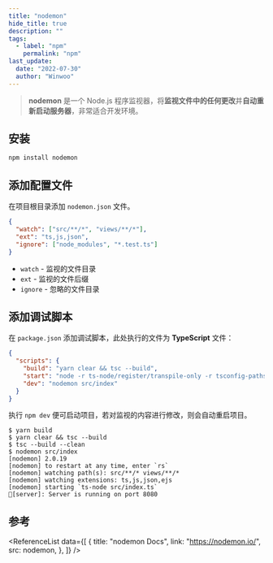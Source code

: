 ```yaml
---
title: "nodemon"
hide_title: true
description: ""
tags:
  - label: "npm"
    permalink: "npm"
last_update:
  date: "2022-07-30"
  author: "Winwoo"
---
```



<FeatureIcon src={nodemon} title="nodemon" />

> **nodemon** 是一个 Node.js 程序监视器，将**监视文件中的任何更改**并**自动重新启动服务器**，非常适合开发环境。

## 安装

```bash npm2yarn
npm install nodemon
```

## 添加配置文件

在项目根目录添加 `nodemon.json` 文件。

```json title="nodemon.json"
{
  "watch": ["src/**/*", "views/**/*"],
  "ext": "ts,js,json",
  "ignore": ["node_modules", "*.test.ts"]
}
```

- `watch` - 监视的文件目录
- `ext` - 监视的文件后缀
- `ignore` - 忽略的文件目录

## 添加调试脚本

在 `package.json` 添加调试脚本，此处执行的文件为 **TypeScript** 文件：

```json {5} title="package.json"
{
  "scripts": {
    "build": "yarn clear && tsc --build",
    "start": "node -r ts-node/register/transpile-only -r tsconfig-paths/register dist/index",
    "dev": "nodemon src/index"
  }
}
```

执行 `npm dev` 便可启动项目，若对监视的内容进行修改，则会自动重启项目。

```
$ yarn build
$ yarn clear && tsc --build
$ tsc --build --clean
$ nodemon src/index
[nodemon] 2.0.19
[nodemon] to restart at any time, enter `rs`
[nodemon] watching path(s): src/**/* views/**/*
[nodemon] watching extensions: ts,js,json,ejs
[nodemon] starting `ts-node src/index.ts`
🚀[server]: Server is running on port 8080
```

## 参考

<ReferenceList
  data={[
    {
      title: "nodemon Docs",
      link: "https://nodemon.io/",
      src: nodemon,
    },
  ]}
/>
